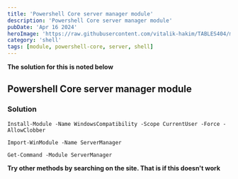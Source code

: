 ```yaml
---
title: 'Powershell Core server manager module'
description: 'Powershell Core server manager module'
pubDate: 'Apr 16 2024'
heroImage: 'https://raw.githubusercontent.com/vitalik-hakim/TABLES404/main/error_b/SHELL.jpg'
category: 'shell'
tags: [module, powershell-core, server, shell]
---
```


**The solution for this is noted below**

## Powershell Core server manager module

### Solution

```shell
Install-Module -Name WindowsCompatibility -Scope CurrentUser -Force -AllowClobber

Import-WinModule -Name ServerManager

Get-Command -Module ServerManager
```

**Try other methods by searching on the site. That is if this doesn't work**
